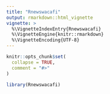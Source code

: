 ```yaml
---
title: "Rnewswacafi"
output: rmarkdown::html_vignette
vignette: >
  %\VignetteIndexEntry{Rnewswacafi}
  %\VignetteEngine{knitr::rmarkdown}
  %\VignetteEncoding{UTF-8}
---
```


```r
knitr::opts_chunk$set(
  collapse = TRUE,
  comment = "#>"
)
```

```r
library(Rnewswacafi)
```
